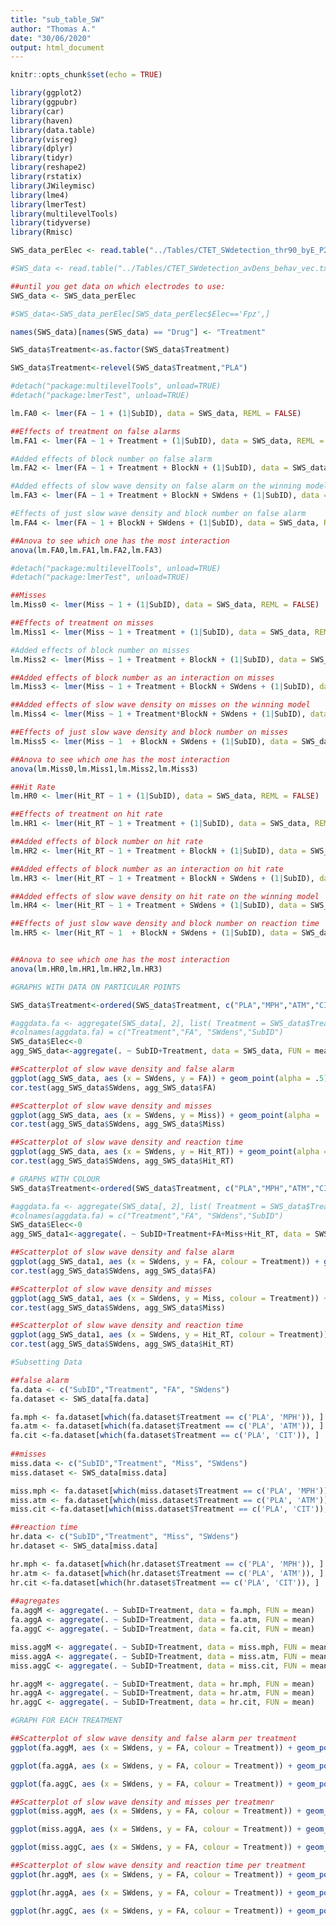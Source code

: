 ```yaml
---
title: "sub_table_SW"
author: "Thomas A."
date: "30/06/2020"
output: html_document
---
```


```r
knitr::opts_chunk$set(echo = TRUE)
```

```r
library(ggplot2)
library(ggpubr)
library(car)
library(haven)
library(data.table)
library(visreg)
library(dplyr)
library(tidyr)
library(reshape2)
library(rstatix)
library(JWileymisc)
library(lme4)
library(lmerTest)
library(multilevelTools)
library(tidyverse)
library(Rmisc)

SWS_data_perElec <- read.table("../Tables/CTET_SWdetection_thr90_byE_P2P_behav_vec_full_v2.txt", header = TRUE, sep = ",", stringsAsFactors = FALSE)

#SWS_data <- read.table("../Tables/CTET_SWdetection_avDens_behav_vec.txt", header = TRUE, sep = ",", stringsAsFactors = FALSE)

##until you get data on which electrodes to use: 
SWS_data <- SWS_data_perElec

#SWS_data<-SWS_data_perElec[SWS_data_perElec$Elec=='Fpz',]

names(SWS_data)[names(SWS_data) == "Drug"] <- "Treatment"

SWS_data$Treatment<-as.factor(SWS_data$Treatment)

SWS_data$Treatment<-relevel(SWS_data$Treatment,"PLA")
```

```r
#detach("package:multilevelTools", unload=TRUE)
#detach("package:lmerTest", unload=TRUE)

lm.FA0 <- lmer(FA ~ 1 + (1|SubID), data = SWS_data, REML = FALSE)

##Effects of treatment on false alarms 
lm.FA1 <- lmer(FA ~ 1 + Treatment + (1|SubID), data = SWS_data, REML = FALSE)

#Added effects of block number on false alarm
lm.FA2 <- lmer(FA ~ 1 + Treatment + BlockN + (1|SubID), data = SWS_data, REML = FALSE)

#Added effects of slow wave density on false alarm on the winning model
lm.FA3 <- lmer(FA ~ 1 + Treatment + BlockN + SWdens + (1|SubID), data = SWS_data, REML = FALSE)

#Effects of just slow wave density and block number on false alarm
lm.FA4 <- lmer(FA ~ 1 + BlockN + SWdens + (1|SubID), data = SWS_data, REML = FALSE)

##Anova to see which one has the most interaction
anova(lm.FA0,lm.FA1,lm.FA2,lm.FA3)

```

```r
#detach("package:multilevelTools", unload=TRUE)
#detach("package:lmerTest", unload=TRUE)

##Misses 
lm.Miss0 <- lmer(Miss ~ 1 + (1|SubID), data = SWS_data, REML = FALSE)

##Effects of treatment on misses 
lm.Miss1 <- lmer(Miss ~ 1 + Treatment + (1|SubID), data = SWS_data, REML = FALSE)

#Added effects of block number on misses
lm.Miss2 <- lmer(Miss ~ 1 + Treatment + BlockN + (1|SubID), data = SWS_data, REML = FALSE)

##Added effects of block number as an interaction on misses 
lm.Miss3 <- lmer(Miss ~ 1 + Treatment + BlockN + SWdens + (1|SubID), data = SWS_data, REML = FALSE)

##Added effects of slow wave density on misses on the winning model
lm.Miss4 <- lmer(Miss ~ 1 + Treatment*BlockN + SWdens + (1|SubID), data = SWS_data, REML = FALSE)

##Effects of just slow wave density and block number on misses
lm.Miss5 <- lmer(Miss ~ 1  + BlockN + SWdens + (1|SubID), data = SWS_data, REML = FALSE)

##Anova to see which one has the most interaction
anova(lm.Miss0,lm.Miss1,lm.Miss2,lm.Miss3)

```

```r
##Hit Rate  
lm.HR0 <- lmer(Hit_RT ~ 1 + (1|SubID), data = SWS_data, REML = FALSE)

##Effects of treatment on hit rate 
lm.HR1 <- lmer(Hit_RT ~ 1 + Treatment + (1|SubID), data = SWS_data, REML = FALSE)

##Added effects of block number on hit rate  
lm.HR2 <- lmer(Hit_RT ~ 1 + Treatment + BlockN + (1|SubID), data = SWS_data, REML = FALSE)

##Added effects of block number as an interaction on hit rate  
lm.HR3 <- lmer(Hit_RT ~ 1 + Treatment + BlockN + SWdens + (1|SubID), data = SWS_data, REML = FALSE)

##Added effects of slow wave density on hit rate on the winning model
lm.HR4 <- lmer(Hit_RT ~ 1 + Treatment + SWdens + (1|SubID), data = SWS_data, REML = FALSE)

##Effects of just slow wave density and block number on reaction time
lm.HR5 <- lmer(Hit_RT ~ 1  + BlockN + SWdens + (1|SubID), data = SWS_data, REML = FALSE)


##Anova to see which one has the most interaction
anova(lm.HR0,lm.HR1,lm.HR2,lm.HR3)

```


```r
#GRAPHS WITH DATA ON PARTICULAR POINTS 

SWS_data$Treatment<-ordered(SWS_data$Treatment, c("PLA","MPH","ATM","CIT"))

#aggdata.fa <- aggregate(SWS_data[, 2], list( Treatment = SWS_data$Treatment, FA = SWS_data$FA, SWdens = SWS_data$SWdens), mean)
#colnames(aggdata.fa) = c("Treatment","FA", "SWdens","SubID")
SWS_data$Elec<-0
agg_SWS_data<-aggregate(. ~ SubID+Treatment, data = SWS_data, FUN = mean)

##Scatterplot of slow wave density and false alarm 
ggplot(agg_SWS_data, aes (x = SWdens, y = FA)) + geom_point(alpha = .5)+ geom_smooth(method=lm, se = FALSE)+ scale_colour_manual(values = c("#666666", "#d95f02", "#7570b3", "#1b9e77"))
cor.test(agg_SWS_data$SWdens, agg_SWS_data$FA)

##Scatterplot of slow wave density and misses
ggplot(agg_SWS_data, aes (x = SWdens, y = Miss)) + geom_point(alpha = .7)+ geom_smooth(method=lm, se = FALSE) + scale_colour_manual(values = c("#666666", "#d95f02", "#7570b3", "#1b9e77"))
cor.test(agg_SWS_data$SWdens, agg_SWS_data$Miss)

##Scatterplot of slow wave density and reaction time
ggplot(agg_SWS_data, aes (x = SWdens, y = Hit_RT)) + geom_point(alpha = .5)+ geom_smooth(method=lm, se = FALSE) + scale_colour_manual(values = c("#666666", "#d95f02", "#7570b3", "#1b9e77"))
cor.test(agg_SWS_data$SWdens, agg_SWS_data$Hit_RT)

```
```r
# GRAPHS WITH COLOUR 
SWS_data$Treatment<-ordered(SWS_data$Treatment, c("PLA","MPH","ATM","CIT"))

#aggdata.fa <- aggregate(SWS_data[, 2], list( Treatment = SWS_data$Treatment, FA = SWS_data$FA, SWdens = SWS_data$SWdens), mean)
#colnames(aggdata.fa) = c("Treatment","FA", "SWdens","SubID")
SWS_data$Elec<-0
agg_SWS_data1<-aggregate(. ~ SubID+Treatment+FA+Miss+Hit_RT, data = SWS_data, FUN = mean)

##Scatterplot of slow wave density and false alarm 
ggplot(agg_SWS_data1, aes (x = SWdens, y = FA, colour = Treatment)) + geom_point(alpha = .5)+ geom_smooth(method=lm, se = FALSE)+ scale_colour_manual(values = c("#666666", "#d95f02", "#7570b3", "#1b9e77"))
cor.test(agg_SWS_data$SWdens, agg_SWS_data$FA)

##Scatterplot of slow wave density and misses
ggplot(agg_SWS_data1, aes (x = SWdens, y = Miss, colour = Treatment)) + geom_point(alpha = .7)+ geom_smooth(method=lm, se = FALSE) + scale_colour_manual(values = c("#666666", "#d95f02", "#7570b3", "#1b9e77"))
cor.test(agg_SWS_data$SWdens, agg_SWS_data$Miss)

##Scatterplot of slow wave density and reaction time
ggplot(agg_SWS_data1, aes (x = SWdens, y = Hit_RT, colour = Treatment)) + geom_point(alpha = .5)+ geom_smooth(method=lm, se = FALSE) + scale_colour_manual(values = c("#666666", "#d95f02", "#7570b3", "#1b9e77"))
cor.test(agg_SWS_data$SWdens, agg_SWS_data$Hit_RT)

```

```r
#Subsetting Data

##false alarm
fa.data <- c("SubID","Treatment", "FA", "SWdens")
fa.dataset <- SWS_data[fa.data]

fa.mph <- fa.dataset[which(fa.dataset$Treatment == c('PLA', 'MPH')), ]
fa.atm <- fa.dataset[which(fa.dataset$Treatment == c('PLA', 'ATM')), ]
fa.cit <-fa.dataset[which(fa.dataset$Treatment == c('PLA', 'CIT')), ]
  
##misses 
miss.data <- c("SubID","Treatment", "Miss", "SWdens")
miss.dataset <- SWS_data[miss.data]

miss.mph <- fa.dataset[which(miss.dataset$Treatment == c('PLA', 'MPH')), ]
miss.atm <- fa.dataset[which(miss.dataset$Treatment == c('PLA', 'ATM')), ]
miss.cit <-fa.dataset[which(miss.dataset$Treatment == c('PLA', 'CIT')), ]

##reaction time 
hr.data <- c("SubID","Treatment", "Miss", "SWdens")
hr.dataset <- SWS_data[miss.data]

hr.mph <- fa.dataset[which(hr.dataset$Treatment == c('PLA', 'MPH')), ]
hr.atm <- fa.dataset[which(hr.dataset$Treatment == c('PLA', 'ATM')), ]
hr.cit <-fa.dataset[which(hr.dataset$Treatment == c('PLA', 'CIT')), ]
   
##agregates
fa.aggM <- aggregate(. ~ SubID+Treatment, data = fa.mph, FUN = mean)
fa.aggA <- aggregate(. ~ SubID+Treatment, data = fa.atm, FUN = mean)
fa.aggC <- aggregate(. ~ SubID+Treatment, data = fa.cit, FUN = mean)

miss.aggM <- aggregate(. ~ SubID+Treatment, data = miss.mph, FUN = mean)
miss.aggA <- aggregate(. ~ SubID+Treatment, data = miss.atm, FUN = mean)
miss.aggC <- aggregate(. ~ SubID+Treatment, data = miss.cit, FUN = mean)

hr.aggM <- aggregate(. ~ SubID+Treatment, data = hr.mph, FUN = mean)
hr.aggA <- aggregate(. ~ SubID+Treatment, data = hr.atm, FUN = mean)
hr.aggC <- aggregate(. ~ SubID+Treatment, data = hr.cit, FUN = mean)
```

```r
#GRAPH FOR EACH TREATMENT 

##Scatterplot of slow wave density and false alarm per treatment 
ggplot(fa.aggM, aes (x = SWdens, y = FA, colour = Treatment)) + geom_point(alpha = .6, size = 2.7)+ geom_smooth(method=lm, se = FALSE)+ scale_colour_manual(values = c("#666666", "#d95f02"))

ggplot(fa.aggA, aes (x = SWdens, y = FA, colour = Treatment)) + geom_point(alpha = .65, size = 2.7)+ geom_smooth(method=lm, se = FALSE)+ scale_colour_manual(values = c("#666666", "#7570b3"))

ggplot(fa.aggC, aes (x = SWdens, y = FA, colour = Treatment)) + geom_point(alpha = .65, size = 2.7)+ geom_smooth(method=lm, se = FALSE)+ scale_colour_manual(values = c("#666666", "#1b9e77"))

##Scatterplot of slow wave density and misses per treatmenr 
ggplot(miss.aggM, aes (x = SWdens, y = FA, colour = Treatment)) + geom_point(alpha = .6, size = 2.7)+ geom_smooth(method=lm, se = FALSE)+ scale_colour_manual(values = c("#666666", "#d95f02"))

ggplot(miss.aggA, aes (x = SWdens, y = FA, colour = Treatment)) + geom_point(alpha = .65, size = 2.7)+ geom_smooth(method=lm, se = FALSE)+ scale_colour_manual(values = c("#666666", "#7570b3"))

ggplot(miss.aggC, aes (x = SWdens, y = FA, colour = Treatment)) + geom_point(alpha = .65, size = 2.7)+ geom_smooth(method=lm, se = FALSE)+ scale_colour_manual(values = c("#666666", "#1b9e77"))

##Scatterplot of slow wave density and reaction time per treatment 
ggplot(hr.aggM, aes (x = SWdens, y = FA, colour = Treatment)) + geom_point(alpha = .6, size = 2.7)+ geom_smooth(method=lm, se = FALSE)+ scale_colour_manual(values = c("#666666", "#d95f02"))

ggplot(hr.aggA, aes (x = SWdens, y = FA, colour = Treatment)) + geom_point(alpha = .65, size = 2.7)+ geom_smooth(method=lm, se = FALSE)+ scale_colour_manual(values = c("#666666", "#7570b3"))

ggplot(hr.aggC, aes (x = SWdens, y = FA, colour = Treatment)) + geom_point(alpha = .65, size = 2.7)+ geom_smooth(method=lm, se = FALSE)+ scale_colour_manual(values = c("#666666", "#1b9e77"))
```